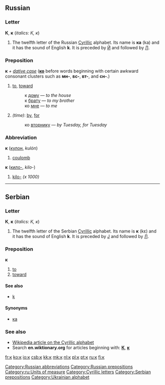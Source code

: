 ==Russian==

===Letter===
'''К''', '''к''' (''italics: К, к'')

# The twelfth letter of the Russian [[Cyrillic]] alphabet. Its name is '''ка''' (ka) and it has the sound of English '''k'''. It is preceded by [[й|Й]] and followed by [[л|Л]].

===Preposition===
'''к''' ''+ [[dative case]]'' ('''[[ко]]''' before words beginning with certain awkward consonant clusters such as '''мн-''', '''вс-''', '''вт-''', and '''сн-'''.)

# [[to]], [[toward]]
#: к [[дом|дому]] — ''to the house''
#: к [[брат|брату]] — ''to my brother''
#: ко [[я#Russian|мне]] — ''to me''
# ''(time)'': [[by]], [[for]]
#: ко [[вторник|вторнику]] — ''by Tuesday, for Tuesday''

===Abbreviation===
'''к''' ([[кулон]], ''kulón'')

# [[coulomb]]

'''к''' ([[кило-]], ''kilo-'')

# [[kilo-]] ''(x 1000)''

[[Category:Russian abbreviations]]
[[Category:Russian prepositions]]
[[Category:ru:Units of measure]]

----

==Serbian==

===Letter===
'''К''', '''к''' (''italics: К, к'')

# The twelfth letter of the Serbian [[Cyrillic]] alphabet. Its name is '''к''' (kɛ) and it has the sound of English '''k'''. It is preceded by [[ј|Ј]] and followed by [[л|Л]].

===Preposition===
'''к'''

# [[to]]
# [[toward]]

====See also====
* [[k#Serbian|k]]

====Synonyms====
* [[ка#Serbian|ка]]

===See also===
* [[w:Cyrillic alphabet|Wikipedia article on the Cyrillic alphabet]]
* Search '''en.wiktionary.org''' for articles beginning with: '''[http://en.wiktionary.org/w/index.php?title=Special%3AAllpages&from=%D0%9A&namespace=0 К]''', '''[http://en.wiktionary.org/w/index.php?title=Special%3AAllpages&from=%D0%BA&namespace=0 к]'''

[[Category:Cyrillic letters]]
[[Category:Serbian prepositions]]
[[Category:Ukrainian alphabet]]

[[fr:к]]
[[ko:к]]
[[io:к]]
[[csb:к]]
[[kk:к]]
[[mk:к]]
[[nl:к]]
[[pl:к]]
[[pt:к]]
[[ru:к]]
[[fi:к]]